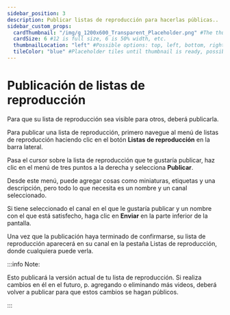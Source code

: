 ```yaml
---
sidebar_position: 3
description: Publicar listas de reproducción para hacerlas públicas..
sidebar_custom_props:
  cardThumbnail: "/img/g_1200x600_Transparent_Placeholder.png" #The thumbnail on the category card.
  cardSize: 6 #12 is full size, 6 is 50% width, etc.
  thumbnailLocation: "left" #Possible options: top, left, bottom, right, none
  tileColor: "blue" #Placeholder tiles until thumbnail is ready, possible options: blue, cream, darkpurple, lightpurple, mauve, orange, pink, none
---
```


# Publicación de listas de reproducción

Para que su lista de reproducción sea visible para otros, deberá publicarla.

Para publicar una lista de reproducción, primero navegue al menú de listas de reproducción haciendo clic en el botón **Listas de reproducción** en la barra lateral.

Pasa el cursor sobre la lista de reproducción que te gustaría publicar, haz clic en el menú de tres puntos a la derecha y selecciona **Publicar**.

Desde este menú, puede agregar cosas como miniaturas, etiquetas y una descripción, pero todo lo que necesita es un nombre y un canal seleccionado.

Si tiene seleccionado el canal en el que le gustaría publicar y un nombre con el que está satisfecho, haga clic en **Enviar** en la parte inferior de la pantalla.

Una vez que la publicación haya terminado de confirmarse, su lista de reproducción aparecerá en su canal en la pestaña Listas de reproducción, donde cualquiera puede verla.

:::info Note: 

Esto publicará la versión actual de tu lista de reproducción. Si realiza cambios en él en el futuro, p. agregando o eliminando más videos, deberá volver a publicar para que estos cambios se hagan públicos.

:::